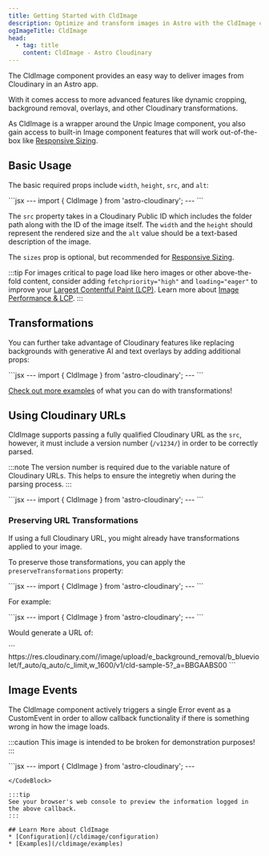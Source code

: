 ```yaml
---
title: Getting Started with CldImage
description: Optimize and transform images in Astro with the CldImage component.
ogImageTitle: CldImage
head:
  - tag: title
    content: CldImage - Astro Cloudinary
---
```



The CldImage component provides an easy way to deliver images from Cloudinary in an Astro app.

With it comes access to more advanced features like dynamic cropping, background removal, overlays, and other Cloudinary transformations.

As CldImage is a wrapper around the Unpic Image component, you also gain access to built-in Image component features that will work out-of-the-box like [Responsive Sizing](/guides/responsive-images).

## Basic Usage

The basic required props include `width`, `height`, `src`, and `alt`:

<HeaderImage>
  <CldImage
    src="cld-sample-5"
    width="1870"
    height="1250"
    alt="A variety of colorful and appetizing breakfast dishes, including waffles, oatmeal, and fresh fruits, are arranged on a white surface, accompanied by various condiments and utensils."
    sizes="100vw"
  />
</HeaderImage>

<CodeBlock>
```jsx
---
import { CldImage } from 'astro-cloudinary';
---
<CldImage
  src="<Public ID>"
  width="<Width>"
  height="<Height>"
  alt="<Description>"
  sizes="100vw" // Optional
/>
```
</CodeBlock>

The `src` property takes in a Cloudinary Public ID which includes the folder path along with the ID of the image itself.
The `width` and the `height` should represent the rendered size and the `alt` value should be a text-based description
of the image.

The `sizes` prop is optional, but recommended for [Responsive Sizing](/guides/responsive-images).

:::tip
For images critical to page load like hero images or other above-the-fold content, consider adding `fetchpriority="high"` and `loading="eager"` to improve your [Largest Contentful Paint (LCP)](/guides/image-performance-lcp). Learn more about [Image Performance & LCP](/guides/image-performance-lcp).
:::

## Transformations

You can further take advantage of Cloudinary features like replacing backgrounds with generative AI and text overlays by adding additional props:

<HeaderImage>
  <CldImage
    src="cld-sample-5"
    width="800"
    height="600"
    crop={{
      type: 'fill',
      source: true
    }}
    replaceBackground="cartoon outer space"
    overlays={[
      {
        position: {
          y: 40,
          x: -10,
          gravity: 'south',
        },
        text: {
          color: 'magenta',
          fontFamily: 'Source Sans Pro',
          fontSize: 160,
          fontWeight: 'black',
          text: 'OUT OF THIS WORLD'
        }
      },
      {
        position: {
          y: 50,
          gravity: 'south',
        },
        text: {
          color: 'white',
          fontFamily: 'Source Sans Pro',
          fontSize: 160,
          fontWeight: 'black',
          text: 'OUT OF THIS WORLD'
        }
      },
    ]}
    alt="Turtle in the ocean"
    sizes="100vw"
  />
</HeaderImage>

<CodeBlock>
```jsx
---
import { CldImage } from 'astro-cloudinary';
---
<CldImage
  src="<Public ID>"
  width="<Width>"
  height="<Height>"
  crop={{
    type: 'fill',
    source: true
  }}
  replaceBackground="cartoon outer space"
  overlays={[
    {
      position: {
        y: 40,
        x: -10,
        gravity: 'south',
      },
      text: {
        color: 'magenta',
        fontFamily: 'Source Sans Pro',
        fontSize: 160,
        fontWeight: 'black',
        text: 'OUT OF THIS WORLD'
      }
    },
    {
      position: {
        y: 50,
        gravity: 'south',
      },
      text: {
        color: 'white',
        fontFamily: 'Source Sans Pro',
        fontSize: 160,
        fontWeight: 'black',
        text: 'OUT OF THIS WORLD'
      }
    },
  ]}
  alt="<Description>"
  sizes="100vw"
/>
```
</CodeBlock>

[Check out more examples](/cldimage/examples) of what you can do with transformations!

## Using Cloudinary URLs

CldImage supports passing a fully qualified Cloudinary URL as the `src`, however, it
must include a version number (`/v1234/`) in order to be correctly parsed.

:::note
The version number is required due to the variable nature of Cloudinary URLs. This helps
to ensure the integretiy when during the parsing process.
:::

<CodeBlock className="mt-6">
```jsx
---
import { CldImage } from 'astro-cloudinary';
---
<CldImage
  src="https://res.cloudinary.com/mycloud/image/upload/v1234/myimage"
  width="<Width>"
  height="<Height>"
  alt="<Description>"
/>
```
</CodeBlock>

### Preserving URL Transformations

If using a full Cloudinary URL, you might already have transformations applied to your image.

To preserve those transformations, you can apply the `preserveTransformations` property:

<CodeBlock className="mt-6">
```jsx
---
import { CldImage } from 'astro-cloudinary';
---
<CldImage
  src="https://res.cloudinary.com/<Cloud Name>/image/upload/w_100,h_200,c_fill/v1234/myimage"
  width="<Width>"
  height="<Height>"
  preserveTransformations
  alt="<Description>"
/>
```
</CodeBlock>

For example:

<HeaderImage>
  <CldImage
    src="https://res.cloudinary.com/astro-cloudinary/image/upload/e_background_removal/b_blueviolet/f_auto/q_auto/v1/cld-sample-5"
    width="800"
    height="600"
    preserveTransformations
    alt="test"
  />
</HeaderImage>

<CodeBlock>
```jsx
---
import { CldImage } from 'astro-cloudinary';
---
<CldImage
  src="https://res.cloudinary.com/<Cloud Name>/image/upload/e_background_removal/b_blueviolet/f_auto/q_auto/v1/cld-sample-5"
  width="<Width>"
  height="<Height>"
  preserveTransformations
  alt="test"
/>
```
</CodeBlock>

Would generate a URL of:

<CodeBlock alwaysExpanded>
```
https://res.cloudinary.com/<Cloud Name>/image/upload/e_background_removal/b_blueviolet/f_auto/q_auto/c_limit,w_1600/v1/cld-sample-5?_a=BBGAABS00
```
</CodeBlock>

## Image Events

The CldImage component actively triggers a single Error event as a CustomEvent
in order to allow callback functionality if there is something wrong in how
the image loads.

:::caution
This image is intended to be broken for demonstration purposes!
:::

<HeaderImage>
  <DemoImageEvents
    src="this-image-does-not-exist"
    width="960"
    height="600"
  />
</HeaderImage>

<CodeBlock>
```jsx
---
import { CldImage } from 'astro-cloudinary';
---
<CldImage
  id="image-events"
  src="this-image-does-not-exist"
  width="<Width>"
  height="<Height>"
/>

<script>
const image = document.querySelector(`#image-events`);

if ( image ) {
  image.addEventListener('cldimage:error', ((e: CustomEvent<{ detail: {} }>) => {
    console.log('cldimage:error', e.detail)
  }) as EventListener);
};
</script>
```
</CodeBlock>

:::tip
See your browser's web console to preview the information logged in the above callback.
:::

## Learn More about CldImage
* [Configuration](/cldimage/configuration)
* [Examples](/cldimage/examples)
